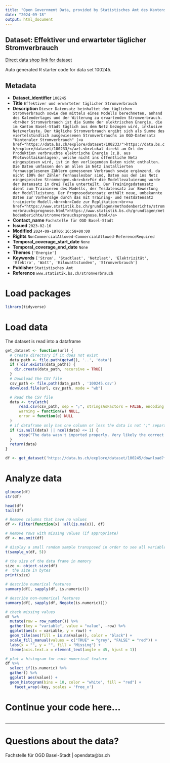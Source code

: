 ```yaml
---
title: "Open Government Data, provided by Statistisches Amt des Kantons Basel-Stadt - Fachstelle OGD"
date: "2024-09-18"
output: html_document
---
```


## Dataset: Effektiver und erwarteter täglicher Stromverbrauch

[Direct data shop link for dataset](https://data.bs.ch/explore/dataset/100245)

Auto generated R starter code for data set 100245.

## Metadata

- **Dataset_identifier** `100245`
- **Title** `Effektiver und erwarteter täglicher Stromverbrauch`
- **Description** `Dieser Datensatz beinhaltet den täglichen Stromverbrauch sowie den mittels eines Modells berechneten, anhand des Kalendertages und der Witterung zu erwartenden Stromverbrauch.<br>Der Stromverbrauch ist die Summe der elektrischen Energie, die im Kanton Basel-Stadt täglich aus dem Netz bezogen wird, inklusive Netzverluste. Der tägliche Stromverbrauch ergibt sich als Summe des viertelstündlich ausgewiesenen Stromverbrauchs im OGD-Datensatz "Kantonaler Stromverbrauch" (<a href="https://data.bs.ch/explore/dataset/100233/">https://data.bs.ch/explore/dataset/100233/</a>).<br>Lokal direkt am Ort der Produktion verbrauchte elektrische Energie (z.B. aus Photovoltaikanlagen), welche nicht ins öffentliche Netz eingespiesen wird, ist in den vorliegenden Daten nicht enthalten. Die Daten umfassen den an allen im Netz installierten fernausgelesenen Zählern gemessenen Verbrauch sowie ergänzend, da nicht 100% der Zähler fernauslesbar sind, Daten aus den ins Netz eingespeisten Strommengen.<br><br>Für die Modellevaluierung wurde der Datensatz in drei Teile unterteilt. Der Trainingsdatensatz dient zum Trainieren des Modells, der Tesdatensatz zur Bewertung der Modellleistung. Der Prognosedatensatz enthält neue, unbekannte Daten zur Vorhersage durch das mit Training- und Testdatensatz trainierte Modell.<br><br>Code zur Replikation:<br><a href="https://www.statistik.bs.ch/grundlagen/methodenberichte/stromverbrauchsprognose.html">https://www.statistik.bs.ch/grundlagen/methodenberichte/stromverbrauchsprognose.html</a>`
- **Contact_name** `Fachstelle für OGD Basel-Stadt`
- **Issued** `2023-02-16`
- **Modified** `2024-09-18T06:16:58+00:00`
- **Rights** `NonCommercialAllowed-CommercialAllowed-ReferenceRequired`
- **Temporal_coverage_start_date** `None`
- **Temporal_coverage_end_date** `None`
- **Themes** `['Energie']`
- **Keywords** `['Strom', 'Stadtlast', 'Netzlast', 'Elektrizität', 'Elektro', 'Watt', 'Kilowattstunden', 'Stromverbrauch']`
- **Publisher** `Statistisches Amt`
- **Reference** `www.statistik.bs.ch/stromverbrauch`


# Load packages

```r

library(tidyverse)
```

# Load data

The dataset is read into a dataframe

```r
get_dataset <- function(url) {
  # Create directory if it does not exist
  data_path <- file.path(getwd(), '..', 'data')
  if (!dir.exists(data_path)) {
    dir.create(data_path, recursive = TRUE)
  }
  # Download the CSV file
  csv_path <- file.path(data_path , '100245.csv')
  download.file(url, csv_path, mode = "wb")

  # Read the CSV file
  data <- tryCatch(
      read.csv(csv_path, sep = ";", stringsAsFactors = FALSE, encoding = "UTF-8"),
      warning = function(w) NULL,
      error = function(e) NULL
  )
  # if dataframe only has one column or less the data is not ";" separated
  if (is.null(data) || ncol(data) <= 1) {
      stop("The data wasn't imported properly. Very likely the correct separator couldn't be found.\nPlease check the dataset manually and adjust the code.")
  }
  return(data)
}
```

```r

df <- get_dataset('https://data.bs.ch/explore/dataset/100245/download?format=csv&timezone=Europe%2FZurich')

```

# Analyze data

```r

glimpse(df)
str(df)

head(df)
tail(df)

```

```r
# Remove columns that have no values
df <- Filter(function(x) !all(is.na(x)), df)

# Remove rows with missing values (if appropriate)
df <- na.omit(df)
```

```r
# display a small random sample transposed in order to see all variables
t(sample_n(df, 5))
```

```r
# the size of the data frame in memory
size <- object.size(df)
#  the size in bytes
print(size)
```

```r
# describe numerical features
summary(df[, sapply(df, is.numeric)])
```

```r
# describe non-numerical features
summary(df[, sapply(df, Negate(is.numeric))])
```

```r
# check missing values
df %>%
  mutate(row = row_number()) %>%
  gather(key = "variable", value = "value", -row) %>%
  ggplot(aes(x = variable, y = row)) +
  geom_tile(aes(fill = is.na(value)), color = "black") +
  scale_fill_manual(values = c("TRUE" = "grey", "FALSE" = "red")) +
  labs(x = "", y = "", fill = "Missing") +
  theme(axis.text.x = element_text(angle = 45, hjust = 1))
```

```r
# plot a histogram for each numerical feature
df %>%
  select_if(is.numeric) %>%
  gather() %>%
  ggplot( aes(value)) +
  geom_histogram(bins = 10, color = "white", fill = "red") +
    facet_wrap(~key, scales = 'free_x')
```

# Continue your code here...

```r

```
------------------------------------------------------------------------

# Questions about the data?

Fachstelle für OGD Basel-Stadt | opendata@bs.ch
